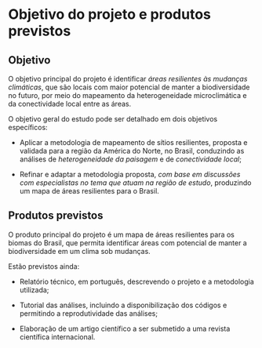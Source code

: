 # Objetivo do projeto e produtos previstos

## Objetivo

O objetivo principal do projeto é identificar _áreas resilientes às mudanças climáticas_, que são locais com maior potencial de manter a biodiversidade no futuro, por meio do mapeamento da heterogeneidade microclimática e da conectividade local entre  as áreas. 

O objetivo geral do estudo pode ser detalhado em dois objetivos específicos:

-   Aplicar a metodologia de mapeamento de sítios resilientes, proposta e validada para a região da América do Norte, no Brasil, conduzindo as análises de *heterogeneidade da paisagem* e de *conectividade local*;

-   Refinar e adaptar a metodologia proposta, *com base em discussões com especialistas no tema que atuam na região de estudo*, produzindo um mapa de áreas resilientes para o Brasil.


## Produtos previstos

O produto principal do projeto é um mapa de áreas resilientes para os biomas do Brasil, que permita identificar áreas com potencial de manter a biodiversidade em um clima sob mudanças.

Estão previstos ainda:

-   Relatório técnico, em português, descrevendo o projeto e a metodologia utilizada;

-   Tutorial das análises, incluindo a disponibilização dos códigos e permitindo a reprodutividade das análises;

-   Elaboração de um artigo científico a ser submetido a uma revista científica internacional.
